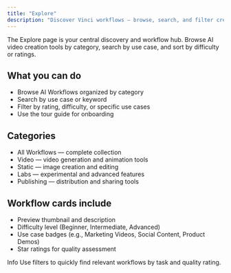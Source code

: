```yaml
---
title: "Explore"
description: "Discover Vinci workflows — browse, search, and filter creative tools."
---
```


The Explore page is your central discovery and workflow hub. Browse AI video creation tools by category, search by use case, and sort by difficulty or ratings.

## What you can do
- Browse AI Workflows organized by category
- Search by use case or keyword
- Filter by rating, difficulty, or specific use cases
- Use the tour guide for onboarding

## Categories
- All Workflows — complete collection
- Video — video generation and animation tools
- Static — image creation and editing
- Labs — experimental and advanced features
- Publishing — distribution and sharing tools

## Workflow cards include
- Preview thumbnail and description
- Difficulty level (Beginner, Intermediate, Advanced)
- Use case badges (e.g., Marketing Videos, Social Content, Product Demos)
- Star ratings for quality assessment

Info
Use filters to quickly find relevant workflows by task and quality rating.